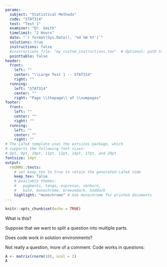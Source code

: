 ```yaml
---
params:
  subject: "Statistical Methods"
  code: "STAT314"
  test: "Test 1"
  examiner: "Dr. Smith"
  timelimit: "2 Hours"
  date: "`r format(Sys.Date(), '%d %B %Y')`"
  solutions: true
  instructions: false
  #instructions_file: "my_custom_instructions.tex"  # Optional: path to custom instructions
  pointtable: false
header:
  front:
    left: ""
    center: "\\Large Test 1 -- STAT314"
    right: ""
  running:
    left: "STAT314"
    center: ""
    right: "Page \\thepage\\ of \\numpages"
footer:
  front:
    left: ""
    center: ""
    right: ""
  running:
    left: ""
    center: ""
    right: ""
# The LaTeX template uses the extsizes package, which
# supports the following font sizes:
# 8pt, 9pt, 10pt, 11pt, 12pt, 14pt, 17pt, and 20pt
fontsize: 14pt
output:
  rmdNMU::tests:
    # set keep_tex to true to retain the generated LaTeX code
    keep_tex: false
    # Available themes:
    #   pygments, tango, espresso, zenburn,
    #   kate, monochrome, breezedark, haddock
    highlight: "monochrome" # Use monochrome for printed documents
---
```


```r
knitr::opts_chunk$set(echo = TRUE)
```

\question[1]
What is this?
\begin{solution}[2.2cm]
That is a question and this is the solution.
\end{solution}

\question
Suppose that we want to split a question into multiple parts.

\begin{parts}
\part[1]
Is this possible?
\begin{solution}[1cm]
Yes! By the way, you can include tick marks.\halftick \tick \doubletick

These also work in maths environments:
\[
\sqrt{x+y} \ne \sqrt{x} + \sqrt{y} \tick
\]


\end{solution}

\part[1]
Where do the solutions go?
\begin{solution}[1cm]
You just place the solution environment below the part.
\end{solution}

\end{parts}

\question[10]
Does code work in solution environments?

\begin{solutioncode}
Kinda... Use the custom `solutioncode` environment:
```r
A <- matrix(rnorm(10), ncol = 2)
A
```
It's not pretty, but it works.
\end{solutioncode}

\question
Not really a question, more of a comment. Code works in questions:
```r
A <- matrix(rnorm(10), ncol = 2)
A
```

\begin{solution}
\emoji{partying-face} And, yes, emojis also work.
\end{solution}
